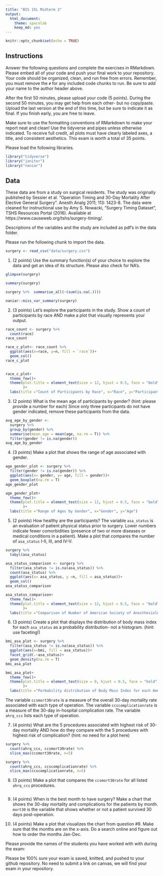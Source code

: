 ```yaml
---
title: "BIS 15L Midterm 2"
output:
  html_document: 
    theme: spacelab
    keep_md: yes
---
```


```r
knitr::opts_chunk$set(echo = TRUE)
```

## Instructions
Answer the following questions and complete the exercises in RMarkdown. Please embed all of your code and push your final work to your repository. Your code should be organized, clean, and run free from errors. Remember, you must remove the `#` for any included code chunks to run. Be sure to add your name to the author header above.  

After the first 50 minutes, please upload your code (5 points). During the second 50 minutes, you may get help from each other- but no copy/paste. Upload the last version at the end of this time, but be sure to indicate it as final. If you finish early, you are free to leave.

Make sure to use the formatting conventions of RMarkdown to make your report neat and clean! Use the tidyverse and pipes unless otherwise indicated. To receive full credit, all plots must have clearly labeled axes, a title, and consistent aesthetics. This exam is worth a total of 35 points. 

Please load the following libraries.
```r
library("tidyverse")
library("janitor")
library("naniar")
```

## Data
These data are from a study on surgical residents. The study was originally published by Sessier et al. “Operation Timing and 30-Day Mortality After Elective General Surgery”. Anesth Analg 2011; 113: 1423-8. The data were cleaned for instructional use by Amy S. Nowacki, “Surgery Timing Dataset”, TSHS Resources Portal (2016). Available at https://www.causeweb.org/tshs/surgery-timing/.

Descriptions of the variables and the study are included as pdf's in the data folder.  

Please run the following chunk to import the data.
```r
surgery <- read_csv("data/surgery.csv")
```

1. (2 points) Use the summary function(s) of your choice to explore the data and get an idea of its structure. Please also check for NA's.

```r
glimpse(surgery)
```
```r
summary(surgery)
```
```r
surgery %>%  summarise_all(~(sum(is.na(.))))
```
```r
naniar::miss_var_summary(surgery)
```


2. (3 points) Let's explore the participants in the study. Show a count of participants by race AND make a plot that visually represents your output.

```r
race_count <- surgery %>% 
  count(race)
race_count
```
```r
race_c_plot<- race_count %>% 
  ggplot(aes(x=race, y=n, fill = `race`))+
  geom_col()
race_c_plot
  
```
```r
race_c_plot+
  theme_few()+
  theme(plot.title = element_text(size = 12, hjust = 0.5, face = "bold")
        )+
  labs(title ="Count of Participants by Race", x="Race", y="Participants")
```


3. (2 points) What is the mean age of participants by gender? (hint: please provide a number for each) Since only three participants do not have gender indicated, remove these participants from the data.

```r
avg_age_by_gender <-
  surgery %>% 
  group_by(gender) %>% 
  summarise(mean_age = mean(age, na.rm = T)) %>% 
  filter(gender != is.na(gender))
avg_age_by_gender
```


4. (3 points) Make a plot that shows the range of age associated with gender.
```r
age_gender_plot <- surgery %>% 
  filter(gender != is.na(gender)) %>% 
  ggplot(aes(x= gender, y= age, fill = gender))+
  geom_boxplot(na.rm = T)
age_gender_plot
```
```r
age_gender_plot+
  theme_few()+
  theme(plot.title = element_text(size = 12, hjust = 0.5, face = "bold")
        )+
  labs(title ="Range of Ages by Gender", x="Gender", y="Age")
```

5. (2 points) How healthy are the participants? The variable `asa_status` is an evaluation of patient physical status prior to surgery. Lower numbers indicate fewer comorbidities (presence of two or more diseases or medical conditions in a patient). Make a plot that compares the number of `asa_status` I-II, III, and IV-V.

```r
surgery %>% 
  tabyl(asa_status)
```
```r
asa_status_comparison <- surgery %>% 
  filter(asa_status != is.na(asa_status)) %>% 
  count(asa_status) %>% 
  ggplot(aes(x= asa_status, y =n, fill = asa_status))+
  geom_col()
asa_status_comparison
```
```r
asa_status_comparison+
  theme_few()+
  theme(plot.title = element_text(size = 12, hjust = 0.5, face = "bold")
        )+
  labs(title ="Comparison of Number of American Society of Anesthesiologist Physical Status", x="American Society of Anesthesiologist Physical Status", y="Participants")
```


6. (3 points) Create a plot that displays the distribution of body mass index for each `asa_status` as a probability distribution- not a histogram. (hint: use faceting!)
```r
bmi_asa_plot <- surgery %>% 
  filter(asa_status != is.na(asa_status)) %>% 
  ggplot(aes(x=bmi, fill = asa_status))+
  facet_grid(.~asa_status)+
  geom_density(na.rm = T)
bmi_asa_plot
```
```r
bmi_asa_plot+
  theme_few()+
  theme(plot.title = element_text(size = 9, hjust = 0.5, face = "bold")
        )+
  labs(title ="Porbability distribution of Body Mass Index for each American Society of Anesthesiologist Physical Status", x="Body Mass Index", y="Density")
```

The variable `ccsmort30rate` is a measure of the overall 30-day mortality rate associated with each type of operation. The variable `ccscomplicationrate` is a measure of the 30-day in-hospital complication rate. The variable `ahrq_ccs` lists each type of operation.  

7. (4 points) What are the 5 procedures associated with highest risk of 30-day mortality AND how do they compare with the 5 procedures with highest risk of complication? (hint: no need for a plot here)

```r
surgery %>% 
  count(ahrq_ccs, ccsmort30rate) %>% 
  slice_max(ccsmort30rate, n=5)
```

```r
surgery %>% 
  count(ahrq_ccs, ccscomplicationrate) %>% 
  slice_max(ccscomplicationrate, n=5)
```
8. (3 points) Make a plot that compares the `ccsmort30rate` for all listed `ahrq_ccs` procedures.
```r

```

9. (4 points) When is the best month to have surgery? Make a chart that shows the 30-day mortality and complications for the patients by month. `mort30` is the variable that shows whether or not a patient survived 30 days post-operation.

10. (4 points) Make a plot that visualizes the chart from question #9. Make sure that the months are on the x-axis. Do a search online and figure out how to order the months Jan-Dec.

Please provide the names of the students you have worked with with during the exam:

Please be 100% sure your exam is saved, knitted, and pushed to your github repository. No need to submit a link on canvas, we will find your exam in your repository.